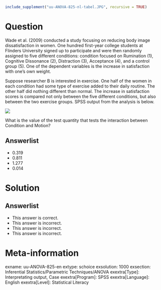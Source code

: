 ```r
include_supplement("uu-ANOVA-825-nl-tabel.JPG", recursive = TRUE)
```


Question
========
  
Wade et al. (2009) conducted a study focusing on reducing body image dissatisfaction in women. One hundred first-year college students at Flinders University signed up to participate and were then randomly assigned to five different conditions: condition focused on Rumination (1), Cognitive Dissonance (2), Distraction (3), Acceptance (4), and a control group (5). One of the dependent variables is the increase in satisfaction with one's own weight.


Suppose researcher B is interested in exercise. One half of the women in each condition had some type of exercise added to their daily routine. The other half did nothing different than normal. The increase in satisfaction scores is compared not only between the five different conditions, but also between the two exercise groups. SPSS output from the analysis is below.

![](uu-ANOVA-825-nl-tabel.JPG)

What is the value of the test quantity that tests the interaction between Condition and Motion?

  
Answerlist
----------
* 0.319
* 0.811
* 1.277
* 0.014

Solution
========

Answerlist
----------
* This answer is correct.
* This answer is incorrect.
* This answer is incorrect.
* This answer is incorrect.

Meta-information
================
exname: uu-ANOVA-825-en
extype: schoice
exsolution: 1000
exsection: Inferential Statistics/Parametric Techniques/ANOVA
exextra[Type]: Interpretating output, Case
exextra[Program]: SPSS
exextra[Language]: English
exextra[Level]: Statistical Literacy